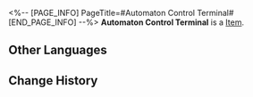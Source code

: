 <%-- [PAGE_INFO]
PageTitle=#Automaton Control Terminal#
[END_PAGE_INFO] --%>
{{Item Infobox
|id          = 250007
|image       = Item Automaton Control Terminal.png
|type        = 
|invCategory = 
|rarity      = 1
|effect      = 
|description = 
}}
'''Automaton Control Terminal''' is a [[Item]].

==Other Languages==
{{Other Languages
|en   = Automaton Control Terminal
|zhs  = 自动机兵操作终端
|zht  = 自動機兵操作終端機
|ja   = 自動機兵操作端末
|ko   = 자동 기갑병 조종 단말 장치
|es   = Terminal de control autómata
|fr   = Terminal de contrôle d'automate
|ru   = Терминал автоматона
|th   = เทอร์มินัลควบคุม Automaton
|vi   = Bộ Điều Khiển Cỗ Máy Tự Động
|de   = Kontrollterminal für Automaton
|id   = Terminal Kontrol Automaton
|pt   = Terminal de Controle de Autômato
}}

==Change History==
{{Change History|1.1}}